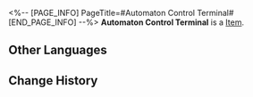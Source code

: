 <%-- [PAGE_INFO]
PageTitle=#Automaton Control Terminal#
[END_PAGE_INFO] --%>
{{Item Infobox
|id          = 250007
|image       = Item Automaton Control Terminal.png
|type        = 
|invCategory = 
|rarity      = 1
|effect      = 
|description = 
}}
'''Automaton Control Terminal''' is a [[Item]].

==Other Languages==
{{Other Languages
|en   = Automaton Control Terminal
|zhs  = 自动机兵操作终端
|zht  = 自動機兵操作終端機
|ja   = 自動機兵操作端末
|ko   = 자동 기갑병 조종 단말 장치
|es   = Terminal de control autómata
|fr   = Terminal de contrôle d'automate
|ru   = Терминал автоматона
|th   = เทอร์มินัลควบคุม Automaton
|vi   = Bộ Điều Khiển Cỗ Máy Tự Động
|de   = Kontrollterminal für Automaton
|id   = Terminal Kontrol Automaton
|pt   = Terminal de Controle de Autômato
}}

==Change History==
{{Change History|1.1}}